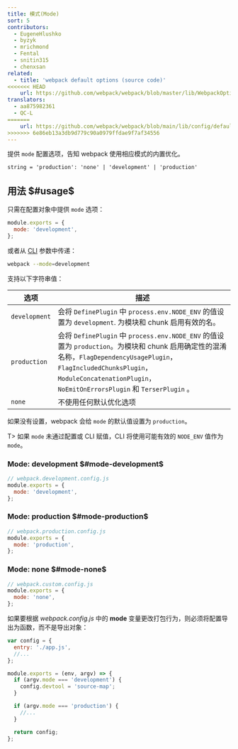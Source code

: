 ```yaml
---
title: 模式(Mode)
sort: 5
contributors:
  - EugeneHlushko
  - byzyk
  - mrichmond
  - Fental
  - snitin315
  - chenxsan
related:
  - title: 'webpack default options (source code)'
<<<<<<< HEAD
    url: https://github.com/webpack/webpack/blob/master/lib/WebpackOptionsDefaulter.js
translators:
  - aa875982361
  - QC-L
=======
    url: https://github.com/webpack/webpack/blob/main/lib/config/defaults.js
>>>>>>> 6e86eb13a3db9d779c90a0979ffdae9f7af34556
---
```


提供 `mode` 配置选项，告知 webpack 使用相应模式的内置优化。

`string = 'production': 'none' | 'development' | 'production'`

## 用法 $#usage$

只需在配置对象中提供 `mode` 选项：

```javascript
module.exports = {
  mode: 'development',
};
```

或者从 [CLI](/api/cli/) 参数中传递：

```bash
webpack --mode=development
```

支持以下字符串值：

| 选项          | 描述                                                                                                                                                                                                                                          |
| ------------- | --------------------------------------------------------------------------------------------------------------------------------------------------------------------------------------------------------------------------------------------- |
| `development` | 会将 `DefinePlugin` 中 `process.env.NODE_ENV` 的值设置为 `development`. 为模块和 chunk 启用有效的名。                                                                                                                                         |
| `production`  | 会将 `DefinePlugin` 中 `process.env.NODE_ENV` 的值设置为 `production`。为模块和 chunk 启用确定性的混淆名称，`FlagDependencyUsagePlugin`，`FlagIncludedChunksPlugin`，`ModuleConcatenationPlugin`，`NoEmitOnErrorsPlugin` 和 `TerserPlugin` 。 |
| `none`        | 不使用任何默认优化选项                                                                                                                                                                                                                        |

如果没有设置，webpack 会给 `mode` 的默认值设置为 `production`。

T> 如果 `mode` 未通过配置或 CLI 赋值，CLI 将使用可能有效的 `NODE_ENV` 值作为 `mode`。

### Mode: development $#mode-development$

```js
// webpack.development.config.js
module.exports = {
  mode: 'development',
};
```

### Mode: production $#mode-production$

```js
// webpack.production.config.js
module.exports = {
  mode: 'production',
};
```

### Mode: none $#mode-none$

```js
// webpack.custom.config.js
module.exports = {
  mode: 'none',
};
```

如果要根据 _webpack.config.js_ 中的 **mode** 变量更改打包行为，则必须将配置导出为函数，而不是导出对象：

```javascript
var config = {
  entry: './app.js',
  //...
};

module.exports = (env, argv) => {
  if (argv.mode === 'development') {
    config.devtool = 'source-map';
  }

  if (argv.mode === 'production') {
    //...
  }

  return config;
};
```
